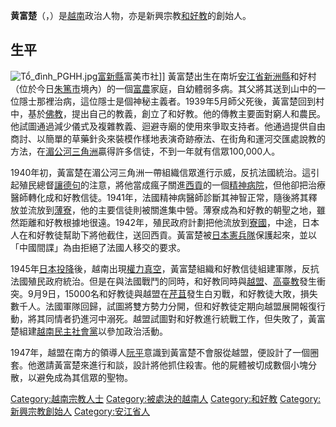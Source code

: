 {{unreferenced|time=2018-09-09T23:54:04+00:00}}
{{Infobox politician
| 姓名     = 黃富楚<br>Huỳnh Phú Sổ
| 圖像     = Duc huynh phu so.jpg
| 圖像替代 = 
| 圖像說明 = 
| 出生名   = 
| 出生日期 = {{Birth date|1920|01|15}}
| 出生地點 = {{flag|French Indochina}}[[法屬交趾支那|南圻]][[安江省|安江省]]新洲縣和好村<br>（今{{VIE}}[[富新縣_(安江省)|富新縣]]）
| 逝世日期 = {{Death date and age|1947|04|16|1920|01|15}}
| 逝世地點 = {{flagicon|French Indochina}} [[南圻自治共和國|南圻自治共和國]][[龍川市|龍川市]]
| 死因     = 謀殺
| 別名     = 佛士（Phật thầy）<br>狂士（Cuồng Sĩ）<br>黃英（Hoàng Anh）<br>和好道士（Thầy tư Hoà Hảo）<br>和好四翁（ông tư Hòa Hảo）
| 父母     = 黃功步（父）<br>黎氏任（母）
| 職業     = 
| 活躍時期 = 
| 知名原因 = 創立[[和好教|和好教]]
| 知名作品 = 
}}
'''黄富楚'''（{{lang-vi|Huỳnh Phú Sổ}}，{{bd|1920年|1月15日|1947年|4月16日|CatIdx=Huynh,Phu So}}）是[[越南|越南]]政治人物，亦是新興宗教[[和好教|和好教]]的創始人。

==生平==
[[File:Tổ_đình_PGHH.jpg|thumb]][[富新縣_(安江省)|富新縣]]富美市社]]
黃富楚出生在南圻[[安江省|安江省]][[新洲縣|新洲縣]]和好村（位於今日[[朱篤市|朱篤市]]境內）的一個[[富農|富農]]家庭，自幼體弱多病。其父將其送到山中的一位隱士那裡治病，這位隱士是個神秘主義者。1939年5月師父死後，黃富楚回到村中，基於[[佛教|佛教]]，提出自己的教義，創立了和好教。他的傳教主要面對窮人和農民。他試圖通過減少儀式及複雜教義、迴避寺廟的使用來爭取支持者。他通過提供自由商討、以簡單的草藥針灸來裝模作樣地表演奇跡療法、在街角和運河交匯處說教的方法，在[[湄公河三角洲|湄公河三角洲]]贏得許多信徒，不到一年就有信眾100,000人。

1940年初，黃富楚在湄公河三角洲一帶組織信眾進行示威，反抗法國統治。這引起殖民總督[[讓德句|讓德句]]的注意，將他當成瘋子關進[[胡志明市|西貢]]的一個[[精神病院|精神病院]]，但他卻把治療醫師轉化成和好教信徒。1941年，法國精神病醫師診斷其神智正常，隨後將其釋放並流放到[[薄寮市|薄寮]]，他的主要信徒則被關進集中營。薄寮成為和好教的朝聖之地，雖然距離和好教根據地很遠。1942年，殖民政府計劃把他流放到[[寮國|寮國]]，中途，日本人在和好教徒幫助下將他截住，送回西貢。黃富楚被[[日本憲兵隊|日本憲兵隊]]保護起來，並以「中國間諜」為由拒絕了法國人移交的要求。

1945年[[日本投降|日本投降]]後，越南出現[[權力真空|權力真空]]，黃富楚組織和好教信徒組建軍隊，反抗法國殖民政府統治。但是在與法國戰鬥的同時，和好教同時與[[越盟|越盟]]、[[高臺教|高臺教]]發生衝突。9月9日，15000名和好教徒與越盟在[[芹苴|芹苴]]發生白刃戰，和好教徒大敗，損失數千人。法國軍隊回歸，試圖將雙方勢力分開，但和好教徒定期向越盟展開報復行動，將其同情者扔進河中溺死。越盟試圖對和好教進行統戰工作，但失敗了，黃富楚組建[[越南民主社會黨|越南民主社會黨]]以參加政治活動。

1947年，越盟在南方的領導人[[阮平|阮平]]意識到黃富楚不會服從越盟，便設計了一個圈套。他邀請黃富楚來進行和談，設計將他抓住殺害。他的屍體被切成數個小塊分散，以避免成為其信眾的聖物。

{{Authority control}}
{{DEFAULTSORT:Huynh, Phu So}}
[[Category:越南宗教人士|Category:越南宗教人士]]
[[Category:被處決的越南人|Category:被處決的越南人]]
[[Category:和好教|Category:和好教]]
[[Category:新興宗教創始人|Category:新興宗教創始人]]
[[Category:安江省人|Category:安江省人]]